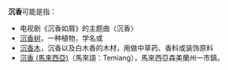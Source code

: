 '''沉香'''可能是指：
*电视剧《沉香如屑》的主题曲〈沉香〉
*[[沉香树|沉香树]]，一种植物，学名''{{lang|en|Aquilaria agallocha}}''或''{{lang|en|Aquilaria malaccensis}}''
*[[沉香木|沉香木]]，沉香以及白木香的木材，用做中草药、香料或装饰原料
*[[沉香_(馬來西亞)|沉香 (馬來西亞)]]（馬來語：Temiang），馬來西亞森美蘭州一市鎮。
{{消歧义|A|Cat=二字消歧义}}